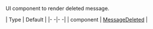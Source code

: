 UI component to render deleted message.

| Type | Default |
|- -|- -|
| component | [MessageDeleted](/reactnative/ui-components/message-deleted) |
